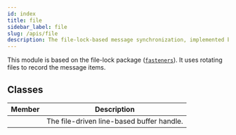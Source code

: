 ```yaml
---
id: index
title: file
sidebar_label: file
slug: /apis/file
description: The file-lock-based message synchronization, implemented based on fasteners.
---
```




<APITopBar type="module" isPrivate={true} source="file" />

This module is based on the file-lock package ([`fasteners`<IconExternalLink/>][link-fasteners]). It uses rotating files to record the message items.

## Classes

|                                          Member                                          | <center>Description</center>              |
| :--------------------------------------------------------------------------------------: | :---------------------------------------- |
| [<IconObjType type="class" hasText={true} text="LineFileBuffer"/>](./LineFileBuffer.mdx) | The file-driven line-based buffer handle. |

[link-fasteners]: https://fasteners.readthedocs.io/en/latest/

